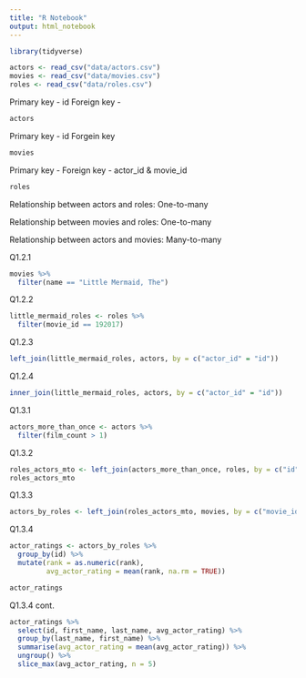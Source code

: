 ```yaml
---
title: "R Notebook"
output: html_notebook
---
```

```r
library(tidyverse)
```

```r
actors <- read_csv("data/actors.csv")
movies <- read_csv("data/movies.csv")
roles <- read_csv("data/roles.csv")
```

Primary key - id
Foreign key - 
```r
actors
```

Primary key - id
Forgein key
```r
movies
```

Primary key - 
Foreign key - actor_id & movie_id
```r
roles
```

Relationship between actors and roles:
One-to-many

Relationship between movies and roles:
One-to-many

Relationship between actors and movies:
Many-to-many

Q1.2.1
```r
movies %>% 
  filter(name == "Little Mermaid, The")
```

Q1.2.2
```r
little_mermaid_roles <- roles %>% 
  filter(movie_id == 192017)
```

Q1.2.3
```r
left_join(little_mermaid_roles, actors, by = c("actor_id" = "id"))
```

Q1.2.4
```r
inner_join(little_mermaid_roles, actors, by = c("actor_id" = "id"))

```

Q1.3.1
```r
actors_more_than_once <- actors %>% 
  filter(film_count > 1)
```

Q1.3.2
```r
roles_actors_mto <- left_join(actors_more_than_once, roles, by = c("id" = "actor_id"))
roles_actors_mto
```

Q1.3.3
```r
actors_by_roles <- left_join(roles_actors_mto, movies, by = c("movie_id" = "id"))
```
Q1.3.4
```r
actor_ratings <- actors_by_roles %>% 
  group_by(id) %>% 
  mutate(rank = as.numeric(rank), 
         avg_actor_rating = mean(rank, na.rm = TRUE))

actor_ratings
```

Q1.3.4 cont.
```r
actor_ratings %>% 
  select(id, first_name, last_name, avg_actor_rating) %>% 
  group_by(last_name, first_name) %>% 
  summarise(avg_actor_rating = mean(avg_actor_rating)) %>%
  ungroup() %>% 
  slice_max(avg_actor_rating, n = 5)
```

